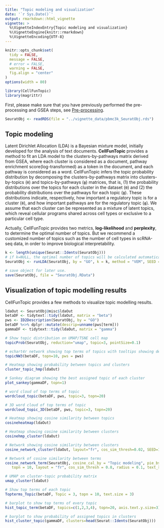 ```yaml
---
title: "Topic modeling and visualization"
date: '`r Sys.Date()`'
output: rmarkdown::html_vignette
vignette: >
  %\VignetteIndexEntry{Topic modeling and visualization}
  %\VignetteEngine{knitr::rmarkdown}
  %\VignetteEncoding{UTF-8}
---
```



```r
knitr::opts_chunk$set(
  tidy = FALSE,
  message = FALSE,
  # error = FALSE,
  warning = FALSE,
  fig.align = "center"
)
options(width = 80)
```

```r
library(CellFunTopic)
library(magrittr)
```

First, please make sure that you have previously performed the pre-processing and GSEA steps, see [Pre-processing](pre-processing.html).

```r
SeuratObj <- readRDS(file = "../vignette_data/pbmc3k_SeuratObj.rds")
```

## Topic modeling

Latent Dirichlet Allocation (LDA) is a Bayesian mixture model, initially developed for the analysis of text documents. **CellFunTopic** provides a method to fit an LDA model to the clusters-by-pathways matrix derived from GSEA, where each cluster is considered as a document, pathway enrichment score(log-transformed) as a token in the document, and each pathway is considered as a word. CellFunTopic infers the topic probability distribution by decomposing the clusters-by-pathways matrix into clusters-by-topics (`θ`) and topics-by-pathways (`ϕ`) matrices, that is, (1) the probability distributions over the topics for each cluster in the dataset (`θ`) and (2) the probability distributions over the pathways for each topic (`ϕ`). These distributions indicate, respectively, how important a regulatory topic is for a cluster (`θ`), and how important pathways are for the regulatory topic (`ϕ`). We assume that each cluster can be represented as a mixture of latent topics, which reveal cellular programs shared across cell types or exclusive to a particular cell type.

Actually, CellFunTopic provides two metrics, **log-likelihood** and **perplexity**, to determine the optimal number of topics. But we recommend a customized number of topics such as the number of cell types in scRNA-seq data, in order to improve biological interpretability. 

```r
k <- length(unique(Seurat::Idents(SeuratObj)))
# if k=NULL, the optimal number of topics will be calculated automatically according to log-likelihood and perplexity.
SeuratObj <- runLDA(SeuratObj, by = "GO", k = k, method = "VEM", SEED = 1234, plot = F)
```

```r
# save object for later use.
save(SeuratObj, file = "SeuratObj.RData")
```

## Visualization of topic modelling results

CellFunTopic provides a few methods to visualize topic modelling results.

```r
ldaOut <- SeuratObj@misc$ldaOut
betaDF <- tidytext::tidy(ldaOut, matrix = "beta")
pws <- ID2Description(SeuratObj, by = "GO")
betaDF %<>% dplyr::mutate(descrip=unname(pws[term]))
gammaDF <- tidytext::tidy(ldaOut, matrix = "gamma")
```

```r
# Show topic distribution on UMAP/TSNE cell map
topicProb(SeuratObj, reduction="umap", topic=3, pointSize=0.1)
```

```r
# echart4r network showing top terms of topics with tooltips showing description of pathway ID
topicNW3(betaDF, topn=10, pws = pws)
```

```r
# Heatmap showing probability between topics and clusters
cluster_topic_hmp(ldaOut)
```

```r
# Sankey diagram showing the best assigned topic of each cluster
plot_sankey(gammaDF, topn=1)
```

```r
# word cloud of top terms of topic
wordcloud_topic(betaDF, pws, topic=3, topn=20)
```

```r
# 3D word cloud of top terms of topic
wordcloud_topic_3D(betaDF, pws, topic=3, topn=20)
```

```r
# Heatmap showing cosine similarity between topics
cosineheatmap(ldaOut)
```

```r
# Heatmap showing cosine similarity between clusters
cosinehmp_cluster(ldaOut)
```

```r
# Network showing cosine similarity between clusters
cosine_network_cluster(ldaOut, layout="fr", cos_sim_thresh=0.02, SEED=123, radius=0.12, width_range=c(0.1, 0.8))
```

```r
# Network of cosine similarity between terms
cosine_network_term(SeuratObj, cosine_cal_by = "Topic modeling", pie_by = "Topic modeling", GSEA_by = "GO",
   topn = 10, layout = "fr", cos_sim_thresh = 0.8, radius = 0.1, text_size = 2)
```

```r
# UMAP on cluster-topic probability matrix
umap_cluster(ldaOut)
```

```r
# Show top terms of each topic
Topterms_Topic(betaDF, Topic = 3, topn = 10, text.size = 3)
```

```r
# barplot to show top terms of every topic
hist_topic_term(betaDF, topics=c(1,2,3,4), topn=20, axis.text.y.size=3)
```

```r
# barplot to show probability of assigned topics in clusters
hist_cluster_topic(gammaDF, clusters=head(Seurat::Idents(SeuratObj)))
```


